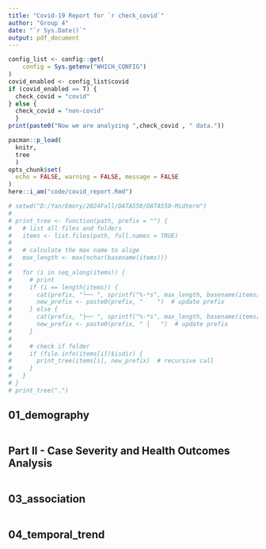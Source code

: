 ```yaml
---
title: "Covid-19 Report for `r check_covid`"
author: "Group 4"
date: "`r Sys.Date()`"
output: pdf_document
---
```


```r
config_list <- config::get(
    config = Sys.getenv("WHICH_CONFIG")
)
covid_enabled <- config_list$covid
if (covid_enabled == T) {
  check_covid = "covid"
} else {
  check_covid = "non-covid"
  }
print(paste0("Now we are analyzing ",check_covid , " data."))
```

```r
pacman::p_load(
  knitr,
  tree
  )
opts_chunk$set(
  echo = FALSE, warning = FALSE, message = FALSE
)
here::i_am("code/covid_report.Rmd")
```

```r
# setwd("D:/Yan/Emory/2024Fall/DATA550/DATA550-Midterm")
# 
# print_tree <- function(path, prefix = "") {
#   # list all files and folders
#   items <- list.files(path, full.names = TRUE)
# 
#   # calculate the max name to alige
#   max_length <- max(nchar(basename(items)))
# 
#   for (i in seq_along(items)) {
#     # print
#     if (i == length(items)) {
#       cat(prefix, "└── ", sprintf("%-*s", max_length, basename(items[i])), "\n")  # last
#       new_prefix <- paste0(prefix, "    ")  # update prefix
#     } else {
#       cat(prefix, "├── ", sprintf("%-*s", max_length, basename(items[i])), "\n")  # other
#       new_prefix <- paste0(prefix, " │   ")  # update prefix
#     }
# 
#     # check if folder
#     if (file.info(items[i])$isdir) {
#       print_tree(items[i], new_prefix)  # recursive call
#     }
#   }
# }
# print_tree(".")
```

## 01_demography
```r

```


## Part II - Case Severity and Health Outcomes Analysis
```r

```


## 03_association
```r

```


## 04_temporal_trend
```r

```

